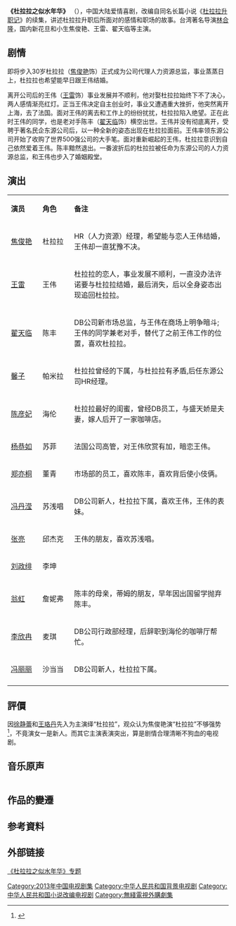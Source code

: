 {{otheruses|杜拉拉升职记 (消歧义)}}
{{电视节目信息框
| 颜色 = orange
| 名称 = 杜拉拉之似水年华
| 英文名称 = Lala's Shining Days
| 别名 = 
| 图片 = [[file:杜拉拉之似水年华.jpg|300px]]
| 图说 = 海报
| 分类 = 喜剧、爱情、职场
| 原创 = 李可《[[杜拉拉升职记|杜拉拉升职记]]》
| 导演  = [[林合隆|林合隆]]
| 监制  = 
| 出品人= 
| 编剧  = 张溦溦
| 制作人= 
| 摄影  = 
| 演出  = [[焦俊艳|焦俊艳]]、[[王雷_(中国演员)|王雷]]、[[翟天临|翟天临]]、<br>[[馨子|馨子]]、[[陈彦妃|陈彦妃]]、[[杨恭如|杨恭如]]
| 配音  =
| 旁白  = 
| 主题曲= 
| 片尾曲= 
| 插曲  = 
| 拍摄地= 
| 地区  = {{CHNML}}
| 语言  = [[普通話|普通話]]
| 集数  = 36集
| 每集长 = 45分钟
| 制作公司 = [[上海尚世影业有限公司|SMG尚世影业]]<br>[[展杰文化|展杰文化]]
| 首播地区 = {{CHNML}}
| 电视网 = [[东方卫视|东方卫视]]
| 开始 = 2013年7月4日
| 结束 = 7月
| 先于 = [[我是杜拉拉|我是杜拉拉]]
| 后于 = [[杜拉拉升职记_(电视剧)|杜拉拉升职记]]
| 相关剧集 = 
| 官方网站 = 
}}
'''《杜拉拉之似水年华》''' （{{lang-en|'''Lala's Shining Days'''}}），中国大陆爱情喜剧，改编自同名长篇小说《[[杜拉拉升职记|杜拉拉升职记]]》的续集，讲述杜拉拉升职后所面对的感情和职场的故事。台湾著名导演[[林合隆|林合隆]]，国内新花旦和小生焦俊艳、王雷、翟天临等主演。

==剧情==
即将步入30岁杜拉拉（[[焦俊艳|焦俊艳]]饰）正式成为公司代理人力资源总监，事业蒸蒸日上，杜拉拉也希望能早日跟王伟结婚。

离开公司后的王伟（[[王雷_(中国演员)|王雷]]饰）事业发展并不顺利，他对娶杜拉拉始终下不了决心，两人感情渐亮红灯。正当王伟决定自主创业时，事业又遭遇重大挫折，他突然离开上海，去了法国。面对王伟的离去和工作上的纷纷扰扰，杜拉拉陷入绝望。正在此时王伟的同学，也是老对手陈丰（[[翟天临|翟天临]]饰）横空出世。王伟并没有彻底离开，受聘于著名民企东源公司后，以一种全新的姿态出现在杜拉拉面前。王伟率领东源公司开始了收购了世界500强公司的大手笔。面对重新崛起的王伟，杜拉拉意识到自己依然爱着王伟。陈丰黯然退出。一番波折后的杜拉拉被任命为东源公司的人力资源总监，和王伟也步入了婚姻殿堂。

== 演出 ==
{|class="wikitable " width="60%"
|- style="background:cornflowerblue; color:white" align=center
|style="width:10%"|'''演员'''||style="width:10%"|'''角色'''||style="width:50%"|'''备注'''
|-
| [[焦俊艳|焦俊艳]]||杜拉拉||HR（人力资源）经理，希望能与恋人王伟结婚，王伟却一直犹豫不决。
|-
| [[王雷_(中国演员)|王雷]]||王伟||杜拉拉的恋人，事业发展不顺利，一直没办法许诺要与杜拉拉结婚，最后消失，后以全身姿态出现追回杜拉拉。
|-
| [[翟天临|翟天临]]||陈丰||DB公司新市场总监，与王伟在商场上明争暗斗;王伟的同学兼老对手，替代了之前王伟工作的位置，喜欢杜拉拉。
|-
| [[馨子|馨子]]||帕米拉||杜拉拉曾经的下属，与杜拉拉有矛盾,后任东源公司HR经理。
|-
| [[陈彦妃|陈彦妃]]||海伦||杜拉拉最好的闺蜜，曾经DB员工，与盛天娇是夫妻，嫁人后开了一家咖啡店。
|-
| [[杨恭如|杨恭如]]||苏菲||法国公司高管，对王伟欣赏有加，暗恋王伟。
|-
| [[郑亦桐|郑亦桐]]||董青||市场部的员工，喜欢陈丰，喜欢背后使小伎俩。
|-
| [[冯丹滢|冯丹滢]]||苏浅唱||DB公司新人，杜拉拉下属，喜欢王伟，王伟的表妹。
|-
| [[张亮_(演员)|张亮]]||邱杰克||王伟的朋友，喜欢苏浅唱。
|-
| [[刘政绯|刘政绯]]||李坤||
|-
| [[翁虹|翁虹]]||詹妮弗||陈丰的母亲，蒂姆的朋友，早年因出国留学抛弃陈丰。
|-
| [[李欣冉|李欣冉]]||麦琪||DB公司行政部经理，后辞职到海伦的咖啡厅帮忙。
|-
| [[冯丽丽|冯丽丽]]||沙当当 ||DB公司新人，杜拉拉下属。
|- 
|}

==評價==
因[[徐静蕾|徐静蕾]]和[[王珞丹|王珞丹]]先入为主演绎“杜拉拉”，观众认为焦俊艳演“杜拉拉”不够强势<ref>{{Cite web |url=http://www.chinanews.com/yl/2013/07-11/5030451.shtml |title=《杜拉拉之似水年华》收视低迷 女主角遭吐槽 |access-date=2014-05-03 |archive-date=2019-09-04 |archive-url=https://web.archive.org/web/20190904100900/http://www.chinanews.com/yl/2013/07-11/5030451.shtml |dead-url=no }}</ref>，不竟演女一是新人。而其它主演表演突出，算是剧情合理清晰不狗血的电视剧。

== 音乐原声 ==
{|class="wikitable" width="52%"
|- style="background:cornflowerblue; color:white" align=center
|-
|曲名||　作词||　作曲||　演唱||	类别
|-
|爱自由||陈宏宇||刘永宣，朴惠涓||李佳璐||片头
|-
|不见不散||陈宏宇||刘永宣，朴惠涓||李佳璐||插曲
|-
|不是不爱你了||易善佑||樊凡||樊凡||插曲
|-
|开始下雨了||易善佑||樊凡||樊凡||插曲
|-
|还一个拥抱给我||孙艺||秦洋||樊凡||插曲
|-
|你在哪里||樊凡||樊凡||樊凡||插曲
|-
|永恒的童话||常石磊||常石磊||常石磊||主题曲
|}

== 作品的變遷 ==
{{電視節目的變遷
|電視台={{CHNML}} [[東方衛視|東方衛視]]
|播放檔次=[[梦想剧场_(东方卫视)|梦想剧场]] 周一至周五19:30-22:00三集 周六、周日19:30-21:10二集
|節目名稱= 杜拉拉之似水年华<br/>（2013.07.04 - 2013.07.17）
|上一節目= [[像火花像蝴蝶|像火花像蝴蝶]]<br/>（2013.06.22 - 2013.07.03)
|下一節目= [[全民公主|全民公主]]<br />（2013.07.17 - 2013.07.27）
}}
{{電視節目的變遷
|電視台={{HKG}} [[無綫網絡電視|無綫網絡電視]][[煲劇2台|煲劇2台]]
|播放檔次=星期一至五12:30-13:30、18:30-19:15及21:30-22:30
|節目名稱=杜拉拉之似水年華（原音版）<br/>（2013.11.06 - 2013.12.25）
|上一節目=[[小兒難養|小兒難養]]（原音版）<br/>（2013.09.18 - 2013.11.05） 
|下一節目=[[辣媽正傳|辣媽正傳]]（原音版）<br/>（2013.12.26 - 2014.02.17）
}}

==参考資料==
{{reflist}}

==外部链接==
[http://ent.sina.com.cn/f/v/dll2/   《杜拉拉之似水年华》专题] {{Wayback|url=http://ent.sina.com.cn/f/v/dll2/ |date=20170715091416 }}

{{东方卫视电视剧}}

{{DEFAULTSORT:D}}
[[Category:2013年中国电视剧集|Category:2013年中国电视剧集]]
[[Category:中华人民共和国背景电视剧|Category:中华人民共和国背景电视剧]]
[[Category:中华人民共和国小说改编电视剧|Category:中华人民共和国小说改编电视剧]]
[[Category:無綫電視外購劇集|Category:無綫電視外購劇集]]